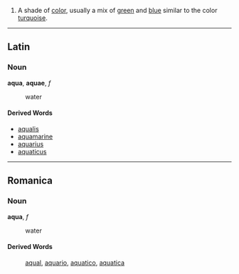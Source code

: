 #A shade of [[color]], usually a mix of [[green]] and [[blue]] similar to the color [[turquoise]].

----
==Latin==
===Noun===
'''aqua''', '''aquae''', ''f''

: water
====Derived Words====
*[[aqualis]]
*[[aquamarine]]
*[[aquarius]]
*[[aquaticus]]

----

==Romanica==
===Noun===
'''aqua''', ''f''

: water

====Derived Words====
: [[aqual]], [[aquario]], [[aquatico]], [[aquatica]]